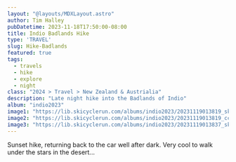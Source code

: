 ```yaml
---
layout: "@layouts/MDXLayout.astro"
author: Tim Halley
pubDatetime: 2023-11-18T17:50:00-08:00
title: Indio Badlands Hike
type: 'TRAVEL'
slug: Hike-Badlands
featured: true
tags:
  - travels
  - hike
  - explore
  - night
class: "2024 > Travel > New Zealand & Austrialia"
description: "Late night hike into the Badlands of Indio"
album: "indio2023"
image1: "https://lib.skicyclerun.com/albums/indio2023/20231119013819_sk1.jpeg"
image2: "https://lib.skicyclerun.com/albums/indio2023/20231119013819_cc.jpeg"
image3: "https://lib.skicyclerun.com/albums/indio2023/20231119013837_sk1.jpeg"
---
```


Sunset hike, returning back to the car well after dark. Very cool to walk under the stars in the desert...

